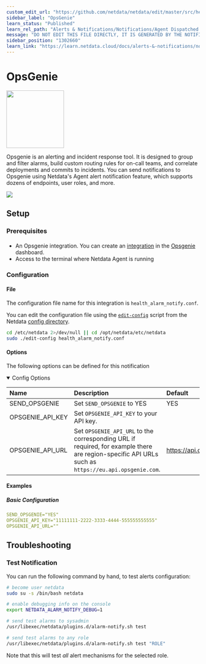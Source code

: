 ```yaml
---
custom_edit_url: "https://github.com/netdata/netdata/edit/master/src/health/notifications/opsgenie/metadata.yaml"
sidebar_label: "OpsGenie"
learn_status: "Published"
learn_rel_path: "Alerts & Notifications/Notifications/Agent Dispatched Notifications"
message: "DO NOT EDIT THIS FILE DIRECTLY, IT IS GENERATED BY THE NOTIFICATION'S metadata.yaml FILE"
sidebar_position: "1302660"
learn_link: "https://learn.netdata.cloud/docs/alerts-&-notifications/notifications/agent-dispatched-notifications/opsgenie"
---
```



# OpsGenie


<img src="https://netdata.cloud/img/opsgenie.png" width="150"/>


Opsgenie is an alerting and incident response tool. It is designed to group and filter alarms, build custom routing rules for on-call teams, and correlate deployments and commits to incidents.
You can send notifications to Opsgenie using Netdata's Agent alert notification feature, which supports dozens of endpoints, user roles, and more.



<img src="https://img.shields.io/badge/maintained%20by-Netdata-%2300ab44" />

## Setup

### Prerequisites

#### 

- An Opsgenie integration. You can create an [integration](https://docs.opsgenie.com/docs/api-integration) in the [Opsgenie](https://www.atlassian.com/software/opsgenie) dashboard.
- Access to the terminal where Netdata Agent is running



### Configuration

#### File

The configuration file name for this integration is `health_alarm_notify.conf`.


You can edit the configuration file using the [`edit-config`](/docs/netdata-agent/configuration#edit-a-configuration-file-using-edit-config) script from the
Netdata [config directory](/docs/netdata-agent/configuration#the-netdata-config-directory).

```bash
cd /etc/netdata 2>/dev/null || cd /opt/netdata/etc/netdata
sudo ./edit-config health_alarm_notify.conf
```
#### Options

The following options can be defined for this notification

<details open>
<summary>Config Options</summary>

| Name | Description | Default | Required |
|:----|:-----------|:-------|:--------:|
| SEND_OPSGENIE | Set `SEND_OPSGENIE` to YES | YES | yes |
| OPSGENIE_API_KEY | Set `OPSGENIE_API_KEY` to your API key. |  | yes |
| OPSGENIE_API_URL | Set `OPSGENIE_API_URL` to the corresponding URL if required, for example there are region-specific API URLs such as `https://eu.api.opsgenie.com`. | https://api.opsgenie.com | no |

</details>

#### Examples

##### Basic Configuration



```yaml
SEND_OPSGENIE="YES"
OPSGENIE_API_KEY="11111111-2222-3333-4444-555555555555"
OPSGENIE_API_URL=""

```


## Troubleshooting

### Test Notification

You can run the following command by hand, to test alerts configuration:

```bash
# become user netdata
sudo su -s /bin/bash netdata

# enable debugging info on the console
export NETDATA_ALARM_NOTIFY_DEBUG=1

# send test alarms to sysadmin
/usr/libexec/netdata/plugins.d/alarm-notify.sh test

# send test alarms to any role
/usr/libexec/netdata/plugins.d/alarm-notify.sh test "ROLE"
```

Note that this will test _all_ alert mechanisms for the selected role.



